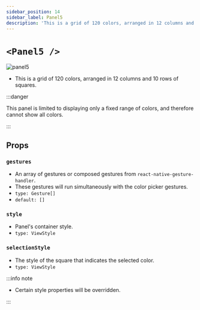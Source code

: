 ```yaml
---
sidebar_position: 14
sidebar_label: Panel5
description: 'This is a grid of 120 colors, arranged in 12 columns and 10 rows of squares.'
---
```


# `<Panel5 />`

![panel5](../../../images/panel5.png)

- This is a grid of 120 colors, arranged in 12 columns and 10 rows of squares.

:::danger

This panel is limited to displaying only a fixed range of colors, and therefore cannot show all colors.

:::

## Props

### `gestures`

- An array of gestures or composed gestures from `react-native-gesture-handler`.
- These gestures will run simultaneously with the color picker gestures.
- `type: Gesture[]`
- `default: []`

### `style`

- Panel's container style.
- `type: ViewStyle`

### `selectionStyle`

- The style of the square that indicates the selected color.
- `type: ViewStyle`

:::info note

- Certain style properties will be overridden.

:::

